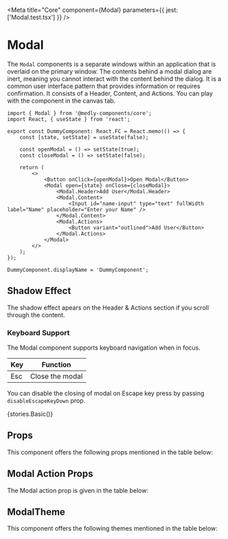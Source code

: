 
<Meta title="Core" component={Modal} parameters={{ jest: ['Modal.test.tsx'] }} />

# Modal

The `Modal` components is a separate windows within an application that is overlaid on the primary window. The contents behind a modal dialog are inert, meaning you cannot interact with the content behind the dialog. It is a common user interface pattern that provides information or requires confirmation.
It consists of a Header, Content, and Actions. You can play with the component in the canvas tab.

```tsx
import { Modal } from '@medly-components/core';
import React, { useState } from 'react';

export const DummyComponent: React.FC = React.memo(() => {
    const [state, setState] = useState(false);

    const openModal = () => setState(true);
    const closeModal = () => setState(false);

    return (
        <>
            <Button onClick={openModal}>Open Modal</Button>
            <Modal open={state} onClose={closeModal}>
                <Modal.Header>Add User</Modal.Header>
                <Modal.Content>
                    <Input id="name-input" type="text" fullWidth label="Name" placeholder="Enter your Name" />
                </Modal.Content>
                <Modal.Actions>
                    <Button variant="outlined">Add User</Button>
                </Modal.Actions>
            </Modal>
        </>
    );
});

DummyComponent.displayName = 'DummyComponent';
```

## Shadow Effect

The shadow effect apears on the Header & Actions section if you scroll through the content.

### Keyboard Support

The Modal component supports keyboard navigation when in focus.

| Key | Function        |
| --- | --------------- |
| Esc | Close the modal |

You can disable the closing of modal on Escape key press by passing `disableEscapeKeyDown` prop.

<Preview withToolbar>
    <Story name="Modal">{stories.Basic()}</Story>
</Preview>

## Props

This component offers the following props mentioned in the table below:

<Props of={Modal} />

## Modal Action Props

The Modal action prop is given in the table below:

<Props of={stories.ModalActionProps} />

## ModalTheme

This component offers the following themes mentioned in the table below:

<Props of={stories.ThemeInterface} />
